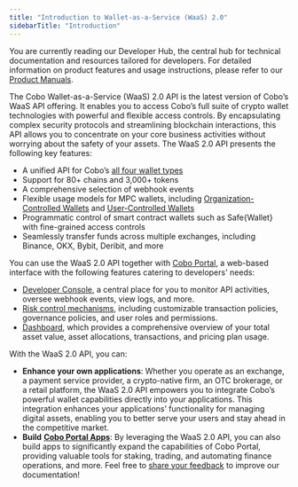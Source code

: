 ```yaml
---
title: "Introduction to Wallet-as-a-Service (WaaS) 2.0"
sidebarTitle: "Introduction"
---
```


<Note>You are currently reading our Developer Hub, the central hub for technical documentation and resources tailored for developers. For detailed information on product features and usage instructions, please refer to our [Product Manuals](https://manuals.cobo.com/en/portal/introduction).</Note>

The Cobo Wallet-as-a-Service (WaaS) 2.0 API is the latest version of Cobo’s WaaS API offering. It enables you to access Cobo’s full suite of crypto wallet technologies with powerful and flexible access controls. By encapsulating complex security protocols and streamlining blockchain interactions, this API allows you to concentrate on your core business activities without worrying about the safety of your assets. The WaaS 2.0 API presents the following key features:

- A unified API for Cobo’s [all four wallet types](https://manuals.cobo.com/en/portal/introduction#an-all-in-one-wallet-platform)
- Support for 80+ chains and 3,000+ tokens
- A comprehensive selection of webhook events
- Flexible usage models for MPC wallets, including [Organization-Controlled Wallets](https://manuals.cobo.com/en/portal/mpc-wallets/ocw/introduction) and [User-Controlled Wallets](https://manuals.cobo.com/en/portal/mpc-wallets/ucw/introduction)
- Programmatic control of smart contract wallets such as Safe\{Wallet\} with fine-grained access controls
- Seamlessly transfer funds across multiple exchanges, including Binance, OKX, Bybit, Deribit, and more

You can use the WaaS 2.0 API together with [Cobo Portal](https://manuals.cobo.com/en/portal/introduction), a web-based interface with the following features catering to developers' needs:

- [Developer Console](https://manuals.cobo.com/en/portal/developer-console/introduction), a central place for you to monitor API activities, oversee webhook events, view logs, and more.
- [Risk control mechanisms](https://manuals.cobo.com/en/portal/risk-controls/introduction), including customizable transaction policies, governance policies, and user roles and permissions.
- [Dashboard](https://manuals.cobo.com/en/portal/dashboard/introduction), which provides a comprehensive overview of your total asset value, asset allocations, transactions, and pricing plan usage.

With the WaaS 2.0 API, you can:

- **Enhance your own applications**: Whether you operate as an exchange, a payment service provider, a crypto-native firm, an OTC brokerage, or a retail platform, the WaaS 2.0 API empowers you to integrate Cobo’s powerful wallet capabilities directly into your applications. This integration enhances your applications’ functionality for managing digital assets, enabling you to better serve your users and stay ahead in the competitive market.
- **Build** [**Cobo Portal Apps**](https://manuals.cobo.com/en/portal/portal-apps/introduction): By leveraging the WaaS 2.0 API, you can also build apps to significantly expand the capabilities of Cobo Portal, providing valuable tools for staking, trading, and automating finance operations, and more.
<Tip>Feel free to [share your feedback](https://forms.zohopublic.com/cobo/form/DocumentFeedbackForm/formperma/QvLOhxJv1_JMsJ-1dleZ8Itb_7rzN-LtgvsDdxosoVI) to improve our documentation!</Tip>